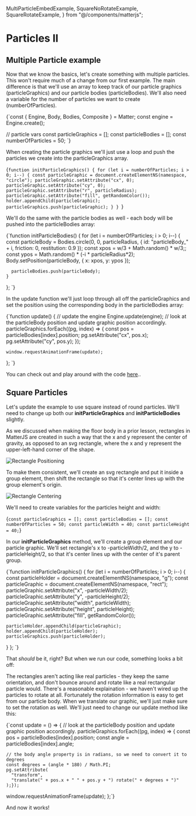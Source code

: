   MultiParticleEmbedExample,
  SquareNoRotateExample,
  SquareRotateExample,
} from "@/components/matterjs";

# Particles II

## Multiple Particle example

Now that we know the basics, let's create something with multiple particles. This won't require much of a change from our first example. The main difference is that we'll use an array to keep track of our particle graphics (particleGraphics) and our particle bodies (particleBodies). We'll also need a variable for the number of particles we want to create (numberOfParticles).

<Blocks>{`const { Engine, Body, Bodies, Composite } = Matter;
const engine = Engine.create();

// particle vars
const particleGraphics = [];
const particleBodies = [];
const numberOfParticles = 50;
`}</Blocks>

When creating the particle graphics we'll just use a loop and push the particles we create into the particleGraphics array.

<Blocks>{`function initParticleGraphics() {
  for (let i = numberOfParticles; i > 0; i--) {
    const particleGraphic = document.createElementNS(namespace, "circle");
    particleGraphic.setAttribute("cx", 0);
    particleGraphic.setAttribute("cy", 0);
    particleGraphic.setAttribute("r", particleRadius);
    particleGraphic.setAttribute("fill", getRandomColor());
    holder.appendChild(particleGraphic);
    particleGraphics.push(particleGraphic);
  }
}
`}</Blocks>

We'll do the same with the particle bodies as well - each body will be pushed into the particleBodies array:

<Blocks>{`function initParticleBodies() {
    for (let i = numberOfParticles; i > 0; i--) {
      const particleBody = Bodies.circle(0, 0, particleRadius, {
        id: "particleBody_" + i,
        friction: 0,
        restitution: 0.9
      });
      const xpos = w/3 + Math.random() * w/3;;
      const ypos = Math.random() * (-i * particleRadius*2);
      Body.setPosition(particleBody, { x: xpos, y: ypos });
  
      particleBodies.push(particleBody);
    }
  };
  `}</Blocks>

In the update function we'll just loop through all off the particleGraphics and set the position using the corresponding body in the particleBodies array:

<Blocks highlight="4,5,6,7,8,9">{`function update() {
    // update the engine
    Engine.update(engine);
    // look at the particleBody position and update graphic position accordingly.
    particleGraphics.forEach((pg, index) => {
      const pos = particleBodies[index].position;
      pg.setAttribute("cx", pos.x);
      pg.setAttribute("cy", pos.y);
    });
  
    window.requestAnimationFrame(update);
  };
  `}</Blocks>

You can check out and play around with the code [here](https://codepen.io/aokorodu/pen/OJKXoBa)..

<MultiParticleEmbedExample />

## Square Particles

Let's update the example to use square instead of round particles. We'll need to change up both our **initParticleGraphics** and **initParticleBodies** slightly.

As we discussed when making the floor body in a prior lesson, rectangles in MatterJS are created in such a way that the x and y represent the center of gravity, as opposed to an svg rectangle, where the x and y represent the upper-left-hand corner of the shape.

![Rectangle Positioning](/rectPositioning.png)

To make them consistent, we'll create an svg rectangle and put it inside a group element, then shift the rectangle so that it's center lines up with the group element's origin.

![Rectangle Centering](/rectCentering.png)

We'll need to create variables for the particles height and width:

<Blocks highlight="5,6">{`
  const particleGraphics = [];
  const particleBodies = [];
  const numberOfParticles = 50;
  const particleWidth = 40;
  const particleHeight = 40;
`}</Blocks>

In our **initParticleGraphics** method, we'll create a group element and our particle graphic. We'll set rectangle's x to -particleWidth/2, and the y to -particleHeight/2, so that it's center lines up with the center of it's parent group.

<Blocks>{`function initParticleGraphics() {
  for (let i = numberOfParticles; i > 0; i--) {
    const particleHolder = document.createElementNS(namespace, "g");
    const particleGraphic = document.createElementNS(namespace, "rect");
    particleGraphic.setAttribute("x", -particleWidth/2);
    particleGraphic.setAttribute("y", -particleHeight/2);
    particleGraphic.setAttribute("width", particleWidth);
    particleGraphic.setAttribute("height", particleHeight);
    particleGraphic.setAttribute("fill", getRandomColor());
    
    particleHolder.appendChild(particleGraphic);
    holder.appendChild(particleHolder);
    particleGraphics.push(particleHolder);
  }
};
`}</Blocks>

That _should_ be it, right? But when we run our code, something looks a bit off:

<SquareNoRotateExample />

The rectangles aren't acting like real particles - they keep the same orientation, and don't bounce around and rotate like a real rectangular particle would. There's a reasonable explaination - we haven't wired up the particles to rotate at all. Fortunately the rotation information is easy to get from our particle body. When we translate our graphic, we'll just make sure to set the rotation as well. We'll just need to change our update method like this:

<Blocks>{`const update = () => {
  // look at the particleBody position and update graphic position accordingly.
  particleGraphics.forEach((pg, index) => {
    const pos = particleBodies[index].position;
    const angle = particleBodies[index].angle;

    // the body angle property is in radians, so we need to convert it to degrees
    const degrees = (angle * 180) / Math.PI;
    pg.setAttribute(
      "transform",
      "translate(" + pos.x + " " + pos.y + ") rotate(" + degrees + ")"
    );});

window.requestAnimationFrame(update);
};`}</Blocks>

And now it works!

<SquareRotateExample />
